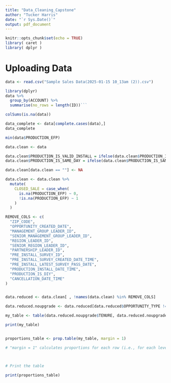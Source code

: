 ```yaml
---
title: "Data_Cleaning_Capstone"
author: "Tucker Harris"
date: "`r Sys.Date()`"
output: pdf_document
---
```


```r
knitr::opts_chunk$set(echo = TRUE)
library( caret )
library( dplyr )
```

# Uploading Data

```r
data <- read.csv("Sample Sales Data(2025-01-15 10_13am (2)).csv")
```


```r
library(dplyr)
data %>% 
  group_by(ACCOUNT) %>%
  summarise(no_rows = length(ID))```

```

```r
colSums(is.na(data))
```

```r
data_complete <- data[complete.cases(data),]
data_complete
```

```r
min(data$PRODUCTION_EFP)
```

```r
data.clean <- data

data.clean$PRODUCTION_IS_VALID_INSTALL = ifelse(data.clean$PRODUCTION_IS_VALID_INSTALL == "TRUE", 1,0)
data.clean$PRODUCTION_IS_SAME_DAY = ifelse(data.clean$PRODUCTION_IS_SAME_DAY == "TRUE", 1,0)

data.clean[data.clean == ""] <- NA

data.clean <- data.clean %>% 
  mutate( 
    CLOSED_SALE = case_when(
      is.na(PRODUCTION_EFP) ~ 0,
      !is.na(PRODUCTION_EFP) ~ 1
    )
  )
```


```r
REMOVE_COLS <- c(
  "ZIP_CODE",
  "OPPORTUNITY_CREATED_DATE",
  "MANAGEMENT_GROUP_LEADER_ID",
  "SENIOR_MANAGEMENT_GROUP_LEADER_ID",
  "REGION_LEADER_ID",
  "SENIOR_REGION_LEADER_ID",
  "PARTNERSHIP_LEADER_ID",
  "PRE_INSTALL_SURVEY_ID",
  "PRE_INSTALL_SURVEY_CREATED_DATE_TIME",
  "PRE_INSTALL_LATEST_SURVEY_PASS_DATE",
  "PRODUCTION_INSTALL_DATE_TIME",
  "PRODUCTION_IS_DIY",
  "CANCELLATION_DATE_TIME"
)


data.reduced <- data.clean[ , !names(data.clean) %in% REMOVE_COLS]
```

```r
data.reduced.noupgrade <- data.reduced[data.reduced$OPPORTUNITY_TYPE != "Upgrade", ]

my_table <- table(data.reduced.noupgrade$TENURE, data.reduced.noupgrade$CLOSED_SALE) 

print(my_table) 


proportions_table <- prop.table(my_table, margin = 1)  

# "margin = 1" calculates proportions for each row (i.e., for each level of variable1)



# Print the table

print(proportions_table)
```

